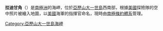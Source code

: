 {{coord|71|23|S|74|16|W|display=title}}

'''拉迪甘角'''（{{lang-en|Radigan Point}}）是[[南極洲|南極洲]]的海岬，位於[[亞歷山大一世島|亞歷山大一世島]]西南部，根據[[美國|美國]]探險隊的空中照片被繪入地圖，以[[美國|美國]]海軍的指揮官命名，現時由[[南極條約體系|南極條約體系]]管理。

{{DEFAULTSORT:Radigan Point}}
[[Category:亞歷山大一世島海岬|Category:亞歷山大一世島海岬]]


{{AlexanderIsland-geo-stub}}
